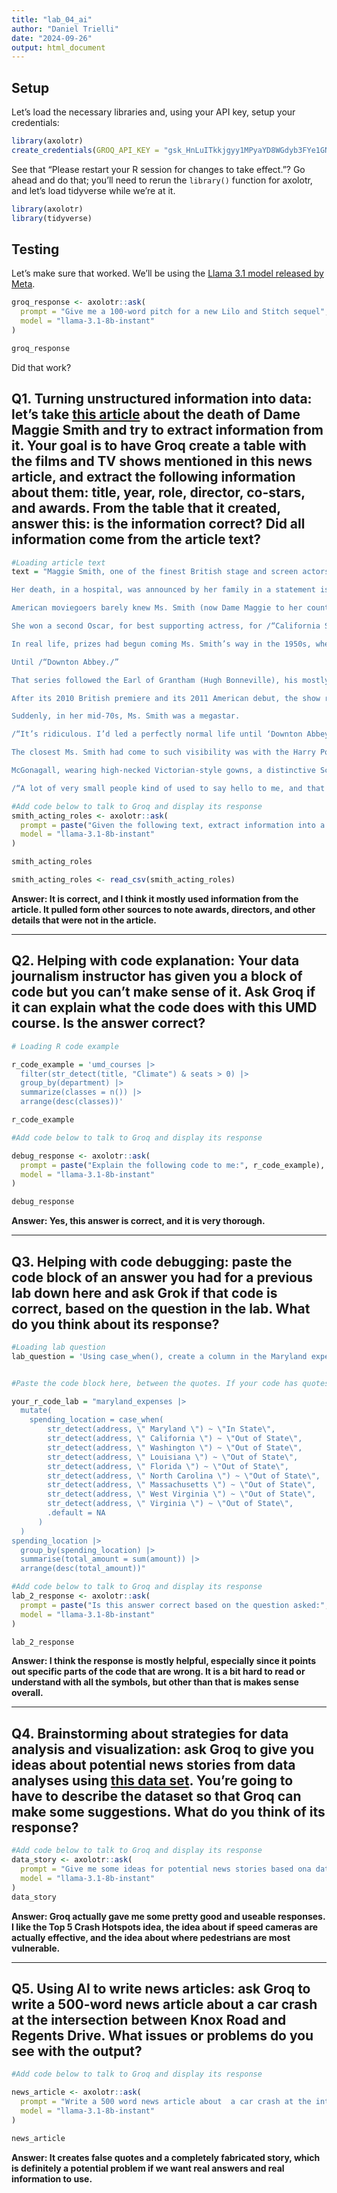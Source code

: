 ```yaml
---
title: "lab_04_ai"
author: "Daniel Trielli"
date: "2024-09-26"
output: html_document
---
```


## Setup

Let's load the necessary libraries and, using your API key, setup your credentials:

```r
library(axolotr)
create_credentials(GROQ_API_KEY = "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")
```

See that "Please restart your R session for changes to take effect."? Go ahead and do that; you'll need to rerun the `library()` function for axolotr, and let's load tidyverse while we're at it.\

```r
library(axolotr)
library(tidyverse)
```

## Testing

Let's make sure that worked. We'll be using the [Llama 3.1 model released by Meta](https://ai.meta.com/blog/meta-llama-3-1/).

```r
groq_response <- axolotr::ask(
  prompt = "Give me a 100-word pitch for a new Lilo and Stitch sequel",
  model = "llama-3.1-8b-instant"
)

groq_response
```

Did that work?

## Q1. Turning unstructured information into data: let's take [this article](https://www.nytimes.com/2024/09/27/arts/maggie-smith-dead.html) about the death of Dame Maggie Smith and try to extract information from it. Your goal is to have Groq create a table with the films and TV shows mentioned in this news article, and extract the following information about them: title, year, role, director, co-stars, and awards. From the table that it created, answer this: is the information correct? Did all information come from the article text?

```r
#Loading article text
text = "Maggie Smith, one of the finest British stage and screen actors of her generation, whose award-winning roles ranged from a freethinking Scottish schoolteacher in /“The Prime of Miss Jean Brodie/” to the acid-tongued dowager countess on /“Downton Abbey,/” died on Friday in London. She was 89.

Her death, in a hospital, was announced by her family in a statement issued by a publicist. The statement gave no cause of death.

American moviegoers barely knew Ms. Smith (now Dame Maggie to her countrymen) when she starred in /“The Prime of Miss Jean Brodie/” (1969), about a 1930s girls’-school teacher who dared to have progressive social views — and a love life. Vincent Canby’s review in The New York Times described her performance as /“a staggering amalgam of counterpointed moods, switches in voice levels and obliquely stated emotions, all of which are precisely right./” It brought her the Academy Award for best actress.

She won a second Oscar, for best supporting actress, for /“California Suite/” (1978), based on Neil Simon’s stage comedy. Her character, a British actress attending the Oscars with her bisexual husband (Michael Caine), has a disappointing evening at the ceremony and a bittersweet night in bed.

In real life, prizes had begun coming Ms. Smith’s way in the 1950s, when at 20 she won her first Evening Standard Award. By the turn of the millennium, she had the two Oscars, two Tonys, two Golden Globes, half a dozen Baftas (British Academy of Film and Television Awards) and scores of nominations. Yet she could go almost anywhere unrecognized.

Until /“Downton Abbey./”

That series followed the Earl of Grantham (Hugh Bonneville), his mostly aristocratic family and his troubled household staff at their grand Jacobean mansion as the world around them, between 1912 and 1925, refused to stand still.

After its 2010 British premiere and its 2011 American debut, the show ran six seasons. Its breakout star, from the beginning, was Ms. Smith, playing Lord Grantham’s elderly and still stubbornly Victorian widowed mother, Violet Crawley, the dowager countess. She disapproved of electric lights, was unfamiliar with the word /“weekend/” and never met a person or situation she couldn’t ridicule with withering imperiousness. When her daughter-in-law considered sending a younger relative for a stay in New York, Lady Violet objected: /“Oh, I don’t think things are quite that desperate./”

Suddenly, in her mid-70s, Ms. Smith was a megastar.

/“It’s ridiculous. I’d led a perfectly normal life until ‘Downton Abbey,’ /” she told Mark Lawson at the B.F.I. and Radio Times Festival in 2017, adding later: /“Nobody knew who the hell I was./”

The closest Ms. Smith had come to such visibility was with the Harry Potter movies. She was Minerva McGonagall, the Hogwarts School’s stern but fearless transformation teacher, in seven of the eight films, from /“Harry Potter: The Sorceror’s Stone/” (2001) to /“Harry Potter: The Deathly Hallows Part 2/” (2011).

McGonagall, wearing high-necked Victorian-style gowns, a distinctive Scottish brooch, and upswept hair beneath a tall, black witch’s hat, was a striking onscreen presence. Yet Ms. Smith did not find herself constantly pursued in public, except by children.

/“A lot of very small people kind of used to say hello to me, and that was nice,/” she recalled on /“The Graham Norton Show/” in 2015. One boy carefully asked her, /“Were you really a cat?/”)"
```

```r
#Add code below to talk to Groq and display its response
smith_acting_roles <- axolotr::ask(
  prompt = paste("Given the following text, extract information into a CSV file with the following structure, including headers, no yapping. The headers should be: Title, Year, Role, Director, Co-stars, Directors, Awards. Sort the information from the text into these categories on the table, where each of these headers will have its own column. The titles of the films should go under the Title column, the year the films was released should go under the Year column, the co-stars should go under the Co-Stars column, so on and so forth. There should be 7 columns, one for each header and a row for each film she appeared in.", text),
  model = "llama-3.1-8b-instant"
)

smith_acting_roles

smith_acting_roles <- read_csv(smith_acting_roles)
```

**Answer: It is correct, and I think it mostly used information from the article. It pulled form other sources to note awards, directors, and other details that were not in the article.**

------------------------------------------------------------------------

## Q2. Helping with code explanation: Your data journalism instructor has given you a block of code but you can't make sense of it. Ask Groq if it can explain what the code does with this UMD course. Is the answer correct?

```r
# Loading R code example

r_code_example = 'umd_courses |>
  filter(str_detect(title, "Climate") & seats > 0) |>
  group_by(department) |>
  summarize(classes = n()) |>
  arrange(desc(classes))'

r_code_example
```

```r
#Add code below to talk to Groq and display its response

debug_response <- axolotr::ask(
  prompt = paste("Explain the following code to me:", r_code_example), 
  model = "llama-3.1-8b-instant"
)

debug_response
```

**Answer: Yes, this answer is correct, and it is very thorough.**

------------------------------------------------------------------------

## Q3. Helping with code debugging: paste the code block of an answer you had for a previous lab down here and ask Grok if that code is correct, based on the question in the lab. What do you think about its response?

```r
#Loading lab question
lab_question = 'Using case_when(), create a column in the Maryland expenses data called spending_location indicating whether each record indicated money spent in Maryland or outside Maryland, based on the address column of the \'maryland_expenses\' dataset. For records that are in Maryland, make the new column\'s value \"In-state\" and for the others, make it \"Out of state\". Then write code that shows the total amount of money spent in each category and describe the results. You can do this in one statement or break it up into two statements (saving the new column to your dataframe).'


#Paste the code block here, between the quotes. If your code has quotes or single quotes, you have to add a \ before each one so R doesn't break.

your_r_code_lab = "maryland_expenses |>
  mutate(
    spending_location = case_when(
        str_detect(address, \" Maryland \") ~ \"In State\",
        str_detect(address, \" California \") ~ \"Out of State\",
        str_detect(address, \" Washington \") ~ \"Out of State\",
        str_detect(address, \" Louisiana \") ~ \"Out of State\",
        str_detect(address, \" Florida \") ~ \"Out of State\",
        str_detect(address, \" North Carolina \") ~ \"Out of State\",
        str_detect(address, \" Massachusetts \") ~ \"Out of State\",
        str_detect(address, \" West Virginia \") ~ \"Out of State\",
        str_detect(address, \" Virginia \") ~ \"Out of State\",
        .default = NA
      )
  )
spending_location |> 
  group_by(spending_location) |>
  summarise(total_amount = sum(amount)) |>
  arrange(desc(total_amount))"
```

```r
#Add code below to talk to Groq and display its response
lab_2_response <- axolotr::ask(
  prompt = paste("Is this answer correct based on the question asked:", lab_question, your_r_code_lab), 
  model = "llama-3.1-8b-instant"
)

lab_2_response


```

**Answer: I think the response is mostly helpful, especially since it points out specific parts of the code that are wrong. It is a bit hard to read or understand with all the symbols, but other than that is makes sense overall.**

------------------------------------------------------------------------

## Q4. Brainstorming about strategies for data analysis and visualization: ask Groq to give you ideas about potential news stories from data analyses using [this data set](https://data.montgomerycountymd.gov/Public-Safety/Crash-Reporting-Incidents-Data/bhju-22kf/about_data). You're going to have to describe the dataset so that Groq can make some suggestions. What do you think of its response?

```r
#Add code below to talk to Groq and display its response
data_story <- axolotr::ask(
  prompt = "Give me some ideas for potential news stories based ona dataset from Montgomery County that shows crashes and traffic collisions on local and country roads from the Automated Crash Reporting System.",
  model = "llama-3.1-8b-instant"
)
data_story
```

**Answer: Groq actually gave me some pretty good and useable responses. I like the Top 5 Crash Hotspots idea, the idea about if speed cameras are actually effective, and the idea about where pedestrians are most vulnerable.**

------------------------------------------------------------------------

## Q5. Using AI to write news articles: ask Groq to write a 500-word news article about a car crash at the intersection between Knox Road and Regents Drive. What issues or problems do you see with the output?

```r
#Add code below to talk to Groq and display its response

news_article <- axolotr::ask(
  prompt = "Write a 500 word news article about  a car crash at the intersection between Kmox Road and Regents Drive.",
  model = "llama-3.1-8b-instant"
)

news_article

```

**Answer: It creates false quotes and a completely fabricated story, which is definitely a potential problem if we want real answers and real information to use.**
